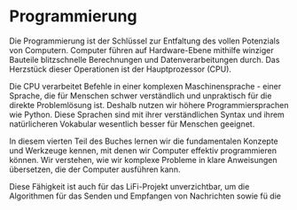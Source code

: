 # Programmierung

Die Programmierung ist der Schlüssel zur Entfaltung des vollen Potenzials von Computern. Computer führen auf Hardware-Ebene mithilfe winziger Bauteile blitzschnelle Berechnungen und Datenverarbeitungen durch. Das Herzstück dieser Operationen ist der Hauptprozessor (CPU).

Die CPU verarbeitet Befehle in einer komplexen Maschinensprache - einer Sprache, die für Menschen schwer verständlich und unpraktisch für die direkte Problemlösung ist. Deshalb nutzen wir höhere Programmiersprachen wie Python. Diese Sprachen sind mit ihrer verständlichen Syntax und ihrem natürlicheren Vokabular wesentlich besser für Menschen geeignet.

In diesem vierten Teil des Buches lernen wir die fundamentalen Konzepte und Werkzeuge kennen, mit denen wir Computer effektiv programmieren können. Wir verstehen, wie wir komplexe Probleme in klare Anweisungen übersetzen, die der Computer ausführen kann. 

Diese Fähigkeit ist auch für das LiFi-Projekt unverzichtbar, um die Algorithmen für das Senden und Empfangen von Nachrichten sowie fü die 



